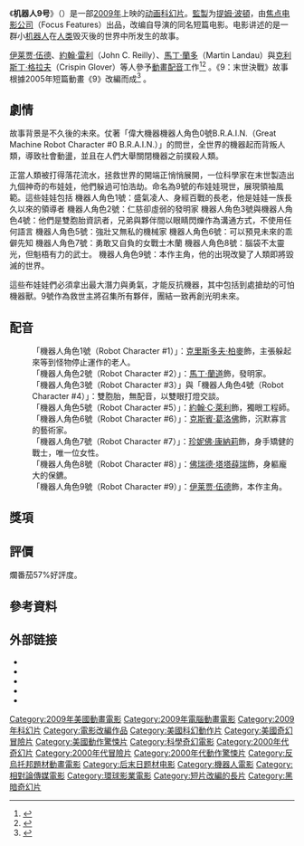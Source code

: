 {{Otheruses|華麗年代|subject=科幻片|other=同名電影}}
{{noteTA
|T=zh-cn:机器人9号; zh-tw:9：末世決戰; zh-hk:9;
|G1=Show
|1=机器人9号=>zh-tw:9：末世決戰;机器人9号=>zh-hk:9;机器人9号=>zh-mo:9;
|2=9：末世決戰=>zh-cn:机器人9号;9：末世決戰=>zh-hk:9;9：末世決戰=>zh-mo:9;}}
{{Infobox film
| name           = 机器人9号
| original_name  = {{lang|en|''9''}}
| image          = 9 Taiwan Edition.jpg
| caption        = 台灣海報
| director       = Shane Acker
| producer       = [[提姆·波頓|提姆·波頓]]<br />Timur Bekmambetov<br />Jim Lemley<br />Dana Ginsburg<br />Jinko Gotoh
| screenplay     = Pamela Pettler
| story          = Shane Acker {{small|(original short)}}<br />Ben Gluck {{small|(Supervisor)}}
| starring       = [[伊莱贾·伍德|伊莱贾·伍德]]<br />John C. Reilly<br />[[Jennifer_Connelly|Jennifer Connelly]]<br />Christopher Plummer<br />Crispin Glover<br />Martin Landau<br />Fred Tatasciore
| music          = Danny Elfman {{small|(Theme)}}<br />Deborah Lurie
| editing        = Nick Kenway
| studio         = Relativity Media
| distributor    = [[焦點電影公司|焦點電影公司]] (Theatrical) <br/>[[環球家庭娛樂公司|環球家庭娛樂公司]]（Universal Studios Home Entertainment） (DVD)
| released       = 2009年9月9日
| runtime        = 79分鐘<!-- U.S. theatrical release: 79:04 -->
| country        = {{美國}}
| language       = [[英語|英語]]
| budget         = $30 million
| gross            = $48,428,063<ref name="bom">{{cite web |title = 9 (2009) |url = http://www.boxofficemojo.com/movies/?id=9.htm |publisher = [[Box_Office_Mojo|Box Office Mojo]] |accessdate = November 29, 2009 |archive-date = 2015-04-29 |archive-url = https://web.archive.org/web/20150429145121/http://www.boxofficemojo.com/movies/?id=9.htm |dead-url = no }}</ref>
| followed by      =《9: The Next Chapter》}}

《'''机器人9号'''》（{{lang-en|''9''}}）是一部[[2009年电影|2009年]]上映的[[动画|动画]][[科幻片|科幻片]]。[[監製|監製]]为[[提姆·波頓|提姆·波頓]]，由[[焦点电影公司|焦点电影公司]]（Focus Features）出品，改编自导演的同名短篇电影。电影讲述的是一群小[[机器人|机器人]]在[[人类|人类]]毁灭後的世界中所发生的故事。

[[伊莱贾·伍德|伊莱贾·伍德]]、[[約翰·雷利|約翰·雷利]]（John C. Reilly）、[[馬丁·蘭多|馬丁·蘭多]]（Martin Landau）與[[克利斯丁·格拉夫|克利斯丁·格拉夫]]（Crispin Glover）等人參予[[動畫|動畫]][[配音|配音]]工作<ref>{{cite news | url=http://www.cartoonbrew.com/cgi/shane-ackers-9 | title=Shane Acker's 9 | publisher=Cartoon Brew | accessdate=2007-02-15 | archive-date=2008-09-07 | archive-url=https://web.archive.org/web/20080907211702/http://www.cartoonbrew.com/cgi/shane-ackers-9 | dead-url=no }}</ref><ref>{{cite news| url=http://www.thefilmasylum.com/newsitem.php?subaction=showfull&id=1174490932&archive=&start_from=&ucat=2| title=Strong cast lines up for animated ''9''.| publisher=The Film Asylum| accessdate=March 21, 2007| deadurl=yes| archiveurl=https://web.archive.org/web/20070927080240/http://www.thefilmasylum.com/newsitem.php?subaction=showfull&id=1174490932&archive=&start_from=&ucat=2| archivedate=2007年9月27日}}</ref> 。《9：末世決戰》故事根據2005年短篇動畫《9》改編而成<ref>{{cite news |title=Burton Votes for 9 |author=Dennis Michael |publisher=filmstew |url=http://www.filmstew.com/ShowArticle.aspx?ContentID=11979 |date=July 26, 2005 |accessdate=December 26, 2008 |archive-date=2020-09-16 |archive-url=https://web.archive.org/web/20200916021315/http://www.filmstew.com/ShowArticle.aspx?ContentID=11979 |dead-url=no }}</ref> 。

==劇情==



故事背景是不久後的未來。仗著「偉大機器機器人角色0號B.R.A.I.N.（Great Machine Robot Character #0 B.R.A.I.N.）」的問世，全世界的機器起而背叛人類，導致社會動盪，並且在人們大舉關閉機器之前撲殺人類。
 
正當人類被打得落花流水，拯救世界的開端正悄悄展開，一位科學家在末世製造出九個神奇的布娃娃，他們躲過可怕浩劫。命名為9號的布娃娃現世，展現領袖風範。這些娃娃包括
機器人角色1號：盛氣凌人、身經百戰的長老，他是娃娃一族長久以來的領導者
機器人角色2號：仁慈卻虛弱的發明家
機器人角色3號與機器人角色4號：他們是雙胞胎資訊者，兄弟與夥伴間以眼睛閃爍作為溝通方式，不使用任何語言
機器人角色5號：強壯又無私的機械家
機器人角色6號：可以預見未來的乖僻先知
機器人角色7號：勇敢又自負的女戰士木蘭
機器人角色8號：腦袋不太靈光，但魁梧有力的武士。
機器人角色9號：本作主角，他的出現改變了人類即將毀滅的世界。

這些布娃娃們必須拿出最大潛力與勇氣，才能反抗機器，其中包括到處搶劫的可怕機器獸。9號作為救世主將召集所有夥伴，團結一致再創光明未來。

==配音==
:「機器人角色1號（Robot Character #1）」：[[克里斯多夫·柏麥|克里斯多夫·柏麥]]飾，主張躲起來等到怪物停止運作的老人。
:「機器人角色2號（Robot Character #2）」：[[馬丁·蘭道|馬丁·蘭道]]飾，發明家。
:「機器人角色3號（Robot Character #3）」與「機器人角色4號（Robot Character #4）」：雙胞胎，無配音，以雙眼打燈交談。
:「機器人角色5號（Robot Character #5）」：[[約翰·C·萊利|約翰·C·萊利]]飾，獨眼工程師。
:「機器人角色6號（Robot Character #6）」：[[克斯賓·葛洛佛|克斯賓·葛洛佛]]飾，沉默寡言的藝術家。
:「機器人角色7號（Robot Character #7）」：[[珍妮佛·康納莉|珍妮佛·康納莉]]飾，身手矯健的戰士，唯一位女性。
:「機器人角色8號（Robot Character #8）」：[[佛瑞德·塔塔薛瑞|佛瑞德·塔塔薛瑞]]飾，身軀龐大的保鑣。
:「機器人角色9號（Robot Character #9）」：[[伊莱贾·伍德|伊莱贾·伍德]]飾，本作主角。

==獎項==

==評價==
爛番茄57%好評度。

==參考資料==
{{reflist}}

== 外部链接 ==
{{Commons category|9 (2009 film)}}
* {{IMDb title|0472033}}
* {{Allmovie title|332273}}
* {{mojo title|9}}
* {{rotten-tomatoes|1205483_nine}}
* {{metacritic film|9}}

{{DEFAULTSORT:9}}
[[Category:2009年美國動畫電影|Category:2009年美國動畫電影]]
[[Category:2009年電腦動畫電影|Category:2009年電腦動畫電影]]
[[Category:2009年科幻片|Category:2009年科幻片]]
[[Category:電影改編作品|Category:電影改編作品]]
[[Category:美國科幻動作片|Category:美國科幻動作片]]
[[Category:美國奇幻冒險片|Category:美國奇幻冒險片]]
[[Category:美國動作驚悚片|Category:美國動作驚悚片]]
[[Category:科學奇幻電影|Category:科學奇幻電影]]
[[Category:2000年代奇幻片|Category:2000年代奇幻片]]
[[Category:2000年代冒險片|Category:2000年代冒險片]]
[[Category:2000年代動作驚悚片|Category:2000年代動作驚悚片]]
[[Category:反烏托邦題材動畫電影|Category:反烏托邦題材動畫電影]]
[[Category:后末日题材电影|Category:后末日题材电影]]
[[Category:機器人電影|Category:機器人電影]]
[[Category:相對論傳媒電影|Category:相對論傳媒電影]]
[[Category:環球影業電影|Category:環球影業電影]]
[[Category:短片改編的長片|Category:短片改編的長片]]
[[Category:黑暗奇幻片|Category:黑暗奇幻片]]